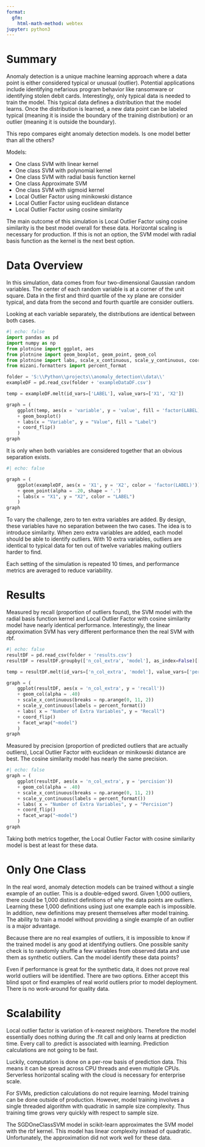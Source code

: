 ```yaml
---
format:
  gfm:
    html-math-method: webtex
jupyter: python3
---
```


# Summary
Anomaly detection is a unique machine learning approach where a data point is either considered typical or unusual (outlier). Potential applications include identifying nefarious program behavior like ransomware or identifying stolen debit cards. Interestingly, only typical data is needed to train the model. This typical data defines a distribution that the model learns. Once the distribution is learned, a new data point can be labeled typical (meaning it is inside the boundary of the training distribution) or an outlier (meaning it is outside the boundary).

This repo compares eight anomaly detection models. Is one model better than all the others?

Models:

* One class SVM with linear kernel
* One class SVM with polynomial kernel
* One class SVM with radial basis function kernel
* One class Approximate SVM
* One class SVM with sigmoid kernel
* Local Outlier Factor using minikowski distance
* Local Outlier Factor using euclidean distance
* Local Outlier Factor using cosine similarity

The main outcome of this simulation is Local Outlier Factor using cosine similarity is the best model overall for these data. Horizontal scaling is necessary for production. If this is not an option, the SVM model with radial basis function as the kernel is the next best option.

# Data Overview
In this simulation, data comes from four two-dimensional Gaussian random variables. The center of each random variable is at a corner of the unit square. Data in the first and third quartile of the xy plane are consider typical, and data from the second and fourth quartile are consider outliers.

Looking at each variable separately, the distributions are identical between both cases.


```python
#| echo: false
import pandas as pd
import numpy as np
from plotnine import ggplot, aes
from plotnine import geom_boxplot, geom_point, geom_col
from plotnine import labs, scale_x_continuous, scale_y_continuous, coord_flip, facet_wrap
from mizani.formatters import percent_format

folder = 'S:\\Python\\projects\\anomaly_detection\\data\\'
exampleDF = pd.read_csv(folder + 'exampleDataDF.csv')

temp = exampleDF.melt(id_vars=['LABEL'], value_vars=['X1', 'X2'])

graph = (
    ggplot(temp, aes(x = 'variable', y = 'value', fill = 'factor(LABEL)'))
    + geom_boxplot()
    + labs(x = "Variable", y = "Value", fill = "Label")
    + coord_flip()
    )
graph
```

It is only when both variables are considered together that an obvious separation exists.

```python
#| echo: false

graph = (
    ggplot(exampleDF, aes(x = 'X1', y = 'X2', color = 'factor(LABEL)'))
    + geom_point(alpha = .20, shape = '.')
    + labs(x = "X1", y = "X2", color = "LABEL")
    )
graph
```

To vary the challenge, zero to ten extra variables are added. By design, these variables have no separation between the two cases. The idea is to introduce similarity. When zero extra variables are added, each model should be able to identify outliers. With 10 extra variables, outliers are identical to typical data for ten out of twelve variables making outliers harder to find.

Each setting of the simulation is repeated 10 times, and performance metrics are averaged to reduce variability.

# Results
Measured by recall (proportion of outliers found), the SVM model with the radial basis function kernel and Local Outlier Factor with cosine similarity model have nearly identical performance. Interestingly, the linear approximation SVM has very different performance then the real SVM with rbf.

```python
#| echo: false
resultDF = pd.read_csv(folder + 'results.csv')
resultDF = resultDF.groupby(['n_col_extra', 'model'], as_index=False)[['percision', 'recall']].mean()

temp = resultDF.melt(id_vars=['n_col_extra', 'model'], value_vars=['percision', 'recall'])

graph = (
    ggplot(resultDF, aes(x = 'n_col_extra', y = 'recall'))
    + geom_col(alpha = .40)
    + scale_x_continuous(breaks = np.arange(0, 11, 2))
    + scale_y_continuous(labels = percent_format())
    + labs( x = "Number of Extra Variables", y = "Recall")
    + coord_flip()
    + facet_wrap("~model")
    )
graph
```

Measured by precision (proportion of predicted outliers that are actually outliers), Local Outlier Factor with euclidean or minikowski distance are best. The cosine similarity model has nearly the same precision.

```python
#| echo: false
graph = (
    ggplot(resultDF, aes(x = 'n_col_extra', y = 'percision'))
    + geom_col(alpha = .40)
    + scale_x_continuous(breaks = np.arange(0, 11, 2))
    + scale_y_continuous(labels = percent_format())
    + labs( x = "Number of Extra Variables", y = "Percision")
    + coord_flip()
    + facet_wrap("~model")
    )
graph
```

Taking both metrics together, the Local Outlier Factor with cosine similarity model is best at least for these data.

# Only One Class
In the real word, anomaly detection models can be trained without a single example of an outlier. This is a double-edged sword. Given 1,000 outliers, there could be 1,000 distinct definitions of why the data points are outliers. Learning these 1,000 definitions using just one example each is impossible. In addition, new definitions may present themselves after model training. The ability to train a model without providing a single example of an outlier is a major advantage.

Because there are no real examples of outliers, it is impossible to know if the trained model is any good at identifying outliers. One possible sanity check is to randomly shuffle a few variables from observed data and use them as synthetic outliers. Can the model identify these data points?

Even if performance is great for the synthetic data, it does not prove real world outliers will be identified. There are two options. Either accept this blind spot or find examples of real world outliers prior to model deployment. There is no work-around for quality data.

# Scalability
Local outlier factor is variation of k-nearest neighbors. Therefore the model essentially does nothing during the .fit call and only learns at prediction time. Every call to .predict is associated with learning. Prediction calculations are not going to be fast.

Luckily, computation is done on a per-row basis of prediction data. This means it can be spread across CPU threads and even multiple CPUs. Serverless horizontal scaling with the cloud is necessary for enterprise scale.

For SVMs, prediction calculations do not require learning. Model training can be done outside of production. However, model training involves a single threaded algorithm with quadratic in sample size complexity. Thus training time grows very quickly with respect to sample size.

The SGDOneClassSVM model in scikit-learn approximates the SVM model with the rbf kernel. This model has linear complexity instead of quadratic. Unfortunately, the approximation did not work well for these data.
